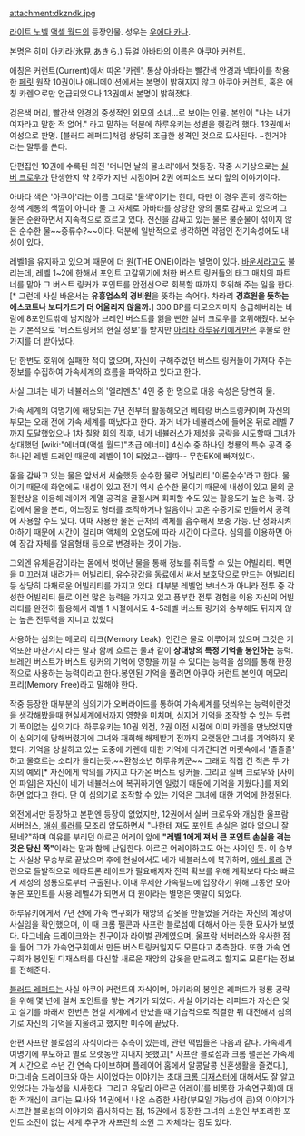 attachment:dkzndk.jpg

[[라이트 노벨]] [[액셀 월드]]의 등장인물. 성우는 [[우에다 카나]]. 

본명은 히미 아키라(氷見 あきら.) 듀얼 아바타의 이름은 아쿠아 커런트. 

애칭은 커런트(Current)에서 따온 '카렌'. 통상 아바타는 빨간색 안경과 넥타이를 착용한 [[페릿]]
원작 10권이나 애니메이션에서는 본명이 밝혀지지 않고 아쿠아 커런트, 혹은 애칭 카렌으로만 언급되었으나 13권에서 본명이 밝혀졌다.

검은색 머리, 빨간색 안경의 중성적인 외모의 소녀...로 보이는 인물. 본인이 "나는 내가 여자라고 말한 적 없어." 라고 말하는 덕분에 하루유키는 성별을 헷갈려 했다. 13권에서 여성으로 판명. [블러드 레퍼드]처럼 상당히 조급한 성격인 것으로 묘사된다. ~한거야 라는 말투를 쓴다. 

단편집인 10권에 수록된 외전 '머나먼 날의 물소리'에서 첫등장. 작중 시기상으로는 [[실버 크로우]]가 탄생한지 약 2주가 지난 시점이며 2권 에피소드 보다 앞의 이야기이다.

아바타 색은 '아쿠아'라는 이름 그대로 '물색'이기는 한데, 다만 이 경우 흔히 생각하는 청색 계통의 색깔이 아니라 물 그 자체로 아바타를 상당한 양의 물로 감싸고 있으며 그 물은 순환하면서 지속적으로 흐르고 있다. 전신을 감싸고 있는 물은 불순물이 섞이지 않은 순수한 물~~증류수?~~이다. 덕분에 일반적으로 생각하면 약점인 전기속성에도 내성이 있다.

레벨1을 유지하고 있으며 때문에 더 원(THE ONE)이라는 별명이 있다. [[바운서]]라고도 불리는데, 레벨 1~2에 한해서 포인트 고갈위기에 처한 버스트 링커들의 태그 매치의 파트너를 맡아 그 버스트 링커가 포인트를 안전선으로 회복할 때까지 호위해 주는 일을 한다.[* 그런데 사실 바운서는 '''유흥업소의 경비원'''을 뜻하는 속어다. 차라리 '''경호원을 뜻하는 에스코트나 보디가드가 더 어울리지 않을까.'''] 300 BP를 다모으자마자 승급해버리는 바람에 8포인트밖에 남지않아 브레인 버스트를 잃을 뻔한 실버 크로우를 호위해줬다. 보수는 기본적으로 '버스트링커의 현실 정보'를 받지만 [[아리타 하루유키]]에게만은 후불로 한 가지를 더 받아냈다.

단 한번도 호위에 실패한 적이 없으며, 자신이 구해주었던 버스트 링커들이 가져다 주는 정보를 수집하여 가속세계의 흐름을 파악하고 있다고 한다.  
 
사실 그녀는 네가 네뷸러스의 '엘리멘츠' 4인 중 한 명으로 대응 속성은 당연히 물.

가속 세계의 여명기에 해당되는 7년 전부터 활동해오던 베테랑 버스트링커이며 자신의 부모는 오래 전에 가속 세계를 떠났다고 한다. 과거 네가 네뷸러스에 들어온 뒤로 레벨 7까지 도달했었으나 1차 칠왕 회의 직후, 네가 네뷸러스가 제성을 공략을 시도할때 그녀가 상대했던 [wiki:"에너미(액셀 월드)"초급 에너미] 4신수 중 하나인 청룡의 특수 공격 중 하나인 레벨 드레인 때문에 레벨이 1이 되었고--렙따-- 무한EK에 빠져있다. 

몸을 감싸고 있는 물은 앞서서 서술했듯 순수한 물로 어빌리티 '이론순수'라고 한다. 물이기 때문에 화염에도 내성이 있고 전기 역시 순수한 물이기 때문에 내성이 있고 물의 굴절현상을 이용해 레이저 계열 공격을 굴절시켜 회피할 수도 있는 활용도가 높은 능력. 장갑에서 물을 분리, 어느정도 형태를 조작하거나 얼음이나 고온 수증기로 만들어서 공격에 사용할 수도 있다. 이때 사용한 물은 근처의 액체를 흡수해서 보충 가능. 단 정화시켜야하기 때문에 시간이 걸리며 액체의 오염도에 따라 시간이 다르다. 심의를 이용하면 아예 장갑 자체를 얼음형태 등으로 변경하는 것이 가능.

그외엔 유체음감이라는 몸에서 벗어난 물을 통해 정보를 취득할 수 있는 어빌리티. 벽면을 미끄러져 내려가는 어빌리티, 유수장갑을 동료에서 써서 보호막으로 만드는 어빌리티 등 상당히 다채로운 어빌리티를 가지고 있다. 대부분 레벨업 보너스가 아니라 전투 중 각성한 어빌리티 들로 이런 많은 능력을 가지고 있고 풍부한 전투 경험을 이용 자신의 어빌리티를 완전히 활용해서 레벨 1 시절에서도 4-5레벨 버스트 링커와 승부해도 뒤지지 않는 높은 전투력을 지니고 있었다

사용하는 심의는 메모리 리크(Memory Leak). 인간은 물로 이루어져 있으며 그것은 기억또한 마찬가지 라는 말과 함께 흐르는 물과 같이 '''상대방의 특정 기억을 봉인하는''' 능력. 브레인 버스트가 버스트 링커의 기억에 영향을 끼칠 수 있다는 능력을 심의를 통해 한정적으로 사용하는 능력이라고 한다.봉인된 기억을 풀려면 아쿠아 커런트 본인이 메모리 프리(Memory Free)라고 말해야 한다.

작중 등장한 대부분의 심의기가 오버라이드를 통하여 가속세계를 덧씌우는 능력이란것을 생각해봤을때 현실세계에서까지 영향을 미치며, 심지어 기억을 조작할 수 있는 두렵기 짝이없는 심의기다. 하루유키는 10권 외전, 2권 이전 시점에 이미 카렌을 만났었지만 이 심의기에 당해버렸기에 그녀와 재회해 해제받기 전까지 오랫동안 그녀를 기억하지 못했다. 기억을 상실하고 있는 도중에 카렌에 대한 기억에 다가간다면 머릿속에서 '졸졸졸' 하고 물흐르는 소리가 들리는듯.~~환청소년 하루유키군~~ 그래도 직접 건 적은 두 가지의 예외[* 자신에게 악의를 가지고 다가온 버스트 링커들. 그리고 실버 크로우와 [사이언 파일]은 자신이 네가 네뷸러스에 복귀하기엔 일렀기 때문에 기억을 지웠다.]를 제외하면 없다고 한다. 단 이 심의기로 조작할 수 있는 기억은 그녀에 대한 기억에 한정된다.

외전에서만 등장하고 본편엔 등장이 없었지만, 12권에서 실버 크로우와 개심한 울프람 서버러스, [[애쉬 롤러]]를 모조리 압도하면서 "나한테 져도 포인트 손실은 얼마 없으니 잘 됐네?"하며 여유를 부리던 아르곤 어레이 앞에 '''"레벨 1에게 져서 큰 포인트 손실을 겪는 것은 당신 쪽"'''이라는 말과 함께 난입한다. 아르곤 어레이하고도 아는 사이인 듯. 이 승부는 사실상 무승부로 끝났으며 후에 현실에서도 네가 네뷸러스에 복귀하며, [[애쉬 롤러]] 관련으로 돌발적으로 메타트론 레이드가 필요해지자 전력 확보를 위해 계획보다 다소 빠르게 제성의 청룡으로부터 구출된다. 이때 무제한 가속필드에 입장하기 위해 그동안 모아놓은 포인트를 사용 레벨4가 되면서 더 원이라는 별명은 옛말이 되었다. 

하루유키에게서 7년 전에 가속 연구회가 재앙의 갑옷을 만들었을 거라는 자신의 예상이 사실임을 확인했으며, 이 때 크롬 팰콘과 사프란 블로섬에 대해서 아는 듯한 묘사가 보였다. 마그네슘 드레이크와는 친구이자 라이벌 관계였으며, 울프람 서버러스와 유사한 점을 들어 그가 가속연구회에서 만든 버스트링커일지도 모른다고 추측한다. 또한 가속 연구회가 봉인된 디재스터를 대신할 새로운 재앙의 갑옷을 만드려고 할지도 모른다는 정보를 전해준다.

[[블러드 레퍼드]]는 사실 아쿠아 커런트의 자식이며, 아키라의 봉인은 레퍼드가 청룡 공략을 위해 몇 년에 걸쳐 포인트를 쌓는 계기가 되었다. 사실 아키라는 레퍼드가 자신은 잊고 살기를 바래서 한번은 현실 세계에서 만났을 때 기습적으로 직결한 뒤 대전해서 심의기로 자신의 기억을 지울려고 했지만 미수에 끝났다.

한편 사프란 블로섬의 자식이라는 추측이 있는데, 관련 떡밥들은 다음과 같다. 가속세계 여명기에 부모하고 별로 오랫동안 지내지 못했고[* 사프란 블로섬과 크롬 팰콘은 가속세계 시간으로 수년 간 연속 다이브하며 플레이어 홈에서 알콩달콩 신혼생활을 즐겼다.], 마그네슘 드레이크와 아는 사이었다는 이야기는 초대 [[크롬 디재스터]]에 대해서도 잘 알고 있었다는 가능성을 시사한다. 그리고 유달리 아르곤 어레이(를 비롯한 가속연구회)에 대한 적개심이 크다는 묘사와 14권에서 나온 소중한 사람(부모일 가능성이 큼)의 이야기가 사프란 블로섬의 이야기와 흡사하다는 점, 15권에서 등장한 그녀의 소원인 부조리한 포인트 소진이 없는 세계 추구가 사프란의 소원 그 자체라는 점도 있다.
